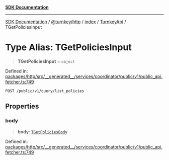 [**SDK Documentation**](../../../../../../README.mdx)

***

[SDK Documentation](../../../../../../packages.mdx) / [@turnkey/http](../../../../README.mdx) / [index](../../../README.mdx) / [TurnkeyApi](../README.mdx) / TGetPoliciesInput

# Type Alias: TGetPoliciesInput

> **TGetPoliciesInput** = `object`

Defined in: [packages/http/src/\_\_generated\_\_/services/coordinator/public/v1/public\_api.fetcher.ts:749](https://github.com/tkhq/sdk/blob/078f5423e923fbd1d7fd39440402d7f01d09c3d0/packages/http/src/__generated__/services/coordinator/public/v1/public_api.fetcher.ts#L749)

`POST /public/v1/query/list_policies`

## Properties

### body

> **body**: [`TGetPoliciesBody`](TGetPoliciesBody.mdx)

Defined in: [packages/http/src/\_\_generated\_\_/services/coordinator/public/v1/public\_api.fetcher.ts:749](https://github.com/tkhq/sdk/blob/078f5423e923fbd1d7fd39440402d7f01d09c3d0/packages/http/src/__generated__/services/coordinator/public/v1/public_api.fetcher.ts#L749)
